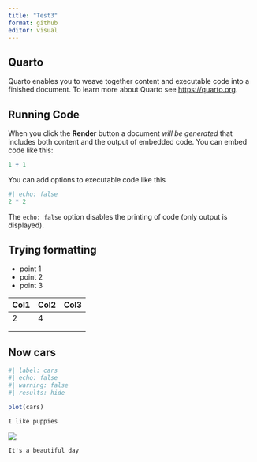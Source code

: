 ```yaml
---
title: "Test3"
format: github
editor: visual
---
```


## Quarto

Quarto enables you to weave together content and executable code into a finished document. To learn more about Quarto see <https://quarto.org>.

## Running Code

When you click the **Render** button a document *will be generated* that includes both content and the output of embedded code. You can embed code like this:

```r
1 + 1
```

You can add options to executable code like this

```r
#| echo: false
2 * 2
```

The `echo: false` option disables the printing of code (only output is displayed).

## **Trying formatting**

-   point 1
-   point 2
-   point 3

| Col1 | Col2 | Col3 |
|------|------|------|
| 2    | 4    |      |
|      |      |      |
|      |      |      |

## Now cars

```r
#| label: cars
#| echo: false
#| warning: false
#| results: hide

plot(cars)
```

``` fasm
I like puppies
```

![](https://media.4-paws.org/1/e/d/6/1ed6da75afe37d82757142dc7c6633a532f53a7d/VIER%20PFOTEN_2019-03-15_001-2886x1999-1920x1330.jpg)

```         
It's a beautiful day
```
